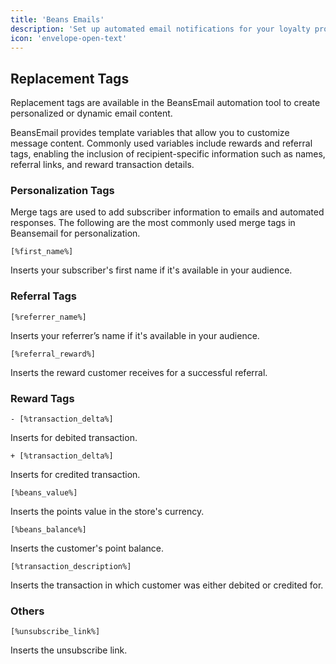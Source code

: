 ---
title: 'Beans Emails'
description: 'Set up automated email notifications for your loyalty program.'
icon: 'envelope-open-text'
---

## Replacement Tags

Replacement tags are available in the BeansEmail automation tool to create personalized or
dynamic email content.

BeansEmail provides template variables that allow you to customize message content. Commonly
used variables include rewards and referral tags, enabling the inclusion of recipient-specific
information such as names, referral links, and reward transaction details.

### Personalization Tags

Merge tags are used to add subscriber information to emails and automated responses. The
following are the most commonly used merge tags in Beansemail for personalization.

`[%first_name%]`

Inserts your subscriber's first name if it's available in your audience.

### Referral Tags

`[%referrer_name%]`

Inserts your referrer’s name if it's available in your audience.

`[%referral_reward%]`

Inserts the reward customer receives for a successful referral.

### Reward Tags

`- [%transaction_delta%]`

Inserts for debited transaction.

`+ [%transaction_delta%]`

Inserts for credited transaction.

`[%beans_value%]`

Inserts the points value in the store's currency.

`[%beans_balance%]`

Inserts the customer's point balance.

`[%transaction_description%]`

Inserts the transaction in which customer was either debited or credited for.

### Others

`[%unsubscribe_link%]`

Inserts the unsubscribe link.
